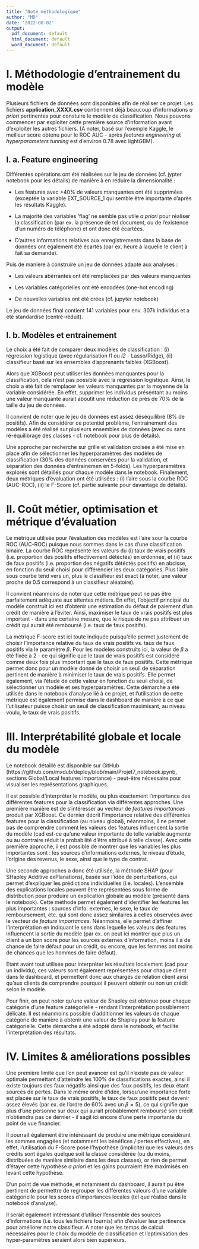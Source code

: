 ```yaml
---
title: "Note méthodologique"
author: "MD"
date: '2022-08-02'
output:
  pdf_document: default
  html_document: default
  word_document: default
---
```


# I. Méthodologie d'entrainement du modèle

Plusieurs fichiers de données sont disponibles afin de réaliser ce projet. Les fichiers **application_XXXX.csv** contiennent déjà beaucoup d'informations *a priori* pertinentes pour constuire le modèle de classification. Nous pouvons commencer par exploiter cette première source d'information avant d'exploiter les autres fichiers. (A noter, basé sur l'exemple Kaggle, le meilleur score obtenu pour le ROC AUC - après *features engineering* et *hyperparameters tunning* est d'environ 0.78 avec lightGBM).

## I. a. Feature engineering

Différentes opérations ont été réalisées sur le jeu de données (cf. jypter notebook pour les détails) de manière à en réduire la dimensionalité :

-   Les features avec \>40% de valeurs manquantes ont été supprimées (exceptée la variable EXT_SOURCE_1 qui semble être importante d'après les résultats Kaggle).

-   La majorité des variables 'flag' ne semble pas utile *a priori* pour réaliser la classification (par ex. la présence de tel document, ou de l'existence d'un numéro de téléphone) et ont donc été écartées.

-   D'autres informations relatives aux enregistrements dans la base de données ont également été écartés (par ex. heure à laquelle le client à fait sa demande).

Puis de manière à construire un jeu de données adapté aux analyses :

-   Les valeurs abérrantes ont été remplacées par des valeurs manquantes

-   Les variables catégorielles ont été encodées (one-hot encoding)

-   De nouvelles variables ont été crées (cf. jupyter notebook)

Le jeu de données final contient 141 variables pour env. 307k individus et a été standardisé (centré-réduit).

## I. b. Modèles et entrainement

Le choix a été fait de comparer deux modèles de classification : (i) régression logistique (avec régularisation *l1* ou *l2* - Lasso/Ridge), (ii) classifieur basé sur les ensembles d'apprenants faibles (XGBoost).

Alors que XGBoost peut utiliser les données manquantes pour la classification, cela n'est pas possible avec la régression logistique. Ainsi, le choix a été fait de remplacer les valeurs manquantes par la moyenne de la variable considérée. En effet, supprimer les individus présentant au moins une valeur manquante aurait aboutit une réduction de près de 70% de la taille du jeu de données.

Il convient de noter que le jeu de données est assez déséquilibré (8% de positifs). Afin de considérer ce potentiel problème, l'entrainement des modèles a été réalisé sur plusieurs ensembles de données (avec ou sans ré-équilibrage des classes - cf. notebook pour plus de détails).

Une approche par recherche sur grille et validation croisée a été mise en place afin de sélectionner les hyperparamètres des modèles de classification (30% des données conservées pour la validation, et séparation des données d'entrainemen en 5-folds). Les hyperparamètres explorés sont détaillés pour chaque modèle dans le notebook. Finalement, deux métriques d'évaluation ont été utilisées : (i) l'aire sous la courbe ROC (AUC-ROC), (ii) le F-Score (cf. partie suivante pour davantage de détails).

# II. Coût métier, optimisation et métrique d'évaluation

Le métrique utilisée pour l'évaluation des modèles est l'aire sour la courbe ROC (AUC-ROC) puisque nous sommes dans le cas d'une classification binaire. La courbe ROC représente les valeurs du (i) taux de vrais positifs (i.e. proportion des positifs effectivement détéctés) en ordonnée, et (ii) taux de faux positifs (i.e. proportion des négatifs détéctés positifs) en abcisse, en fonction du seuil choisi pour différencier les deux catégories. Plus l'aire sous courbe tend vers un, plus le classifieur est exact (à noter, une valeur proche de 0.5 correspond à un classifieur aléatoire). 

Il convient néanmoins de noter que cette métrique peut ne pas être parfaitement adéquate aux attentes métiers. En effet, l'objectif principal du modèle construit ici est d'obtenir une estimation du défaut de paiement d'un crédit de manière à l'éviter. Ainsi, maximiser le taux de vrais positifs est plus important - dans une certaine mesure, que le risque de ne pas attribuer un crédit qui aurait été remboursé (i.e. taux de faux positifs).

La métrique F-score est ici toute indiquée puisqu'elle permet justement de choisir l'importance relative du taux de vrais positifs vs. taux de faux positifs via le paramètre $\beta$. Pour les modèles construits ici, la valeur de $\beta$ a été fixée à 2 - ce qui signifie que le taux de vrais positifs est considéré comme deux fois plus important que le taux de faux positifs. Cette métrique permet donc pour un modèle donné de choisir un seuil de séparation pertinent de manière à minimiser le taux de vrais positifs. Elle permet également, via l'étude de cette valeur en fonction du seuil choisi, de sélectionner un modèle et ses hyperparamètres. Cette démarche a été utilisée dans le notebook d'analyse lié à ce projet, et l'utilisation de cette métrique est également permise dans le dashboard de manière à ce que l'utilisateur puisse choisir un seuil de classification maximisant, au niveau voulu, le taux de vrais positifs. 

# III. Interprétabilité globale et locale du modèle

Le notebook détaillé est disponible sur GitHub (https://github.com/mxdub/deploy/blob/main/Projet7_notebook.ipynb, sections Global/Local features importance) - peut-être nécessaire pour visualiser les représentations graphiques.

Il est possible d'interpréter le modèle, ou plus exactement l'importance des différentes features pour la classification via différentes approches. Une première manière est de s'intéresser au vecteur de _features importances_  produit par XGBoost. Ce dernier décrit l'importance relative des différentes features pour la classification (au niveau global), néanmoins, il ne permet pas de comprendre comment les valeurs des features influencent la sortie du modèle (cad est-ce qu'une valeur importante de telle variable augmente ou au contraire réduit la probabilité d'être attribué à telle classe). Avec cette première approche, il est possible de montrer que les variables les plus importantes sont : les sources d'informations externes, le niveau d'étude, l'origine des revenus, le sexe, ainsi que le type de contrat. 

Une seconde approches a donc été utilisée, la méthode SHAP (pour SHapley Additive exPlanations), basée sur l'idée de perturbations, qui permet d'expliquer les prédictions individuelles (i.e. locales). L'ensemble des explications locales peuvent être représentées sous forme de distribution pour produire un explication globale au modèle (présenté dans le notebook). Cette méthode permet également d'identifier les features les plus importantes : sources d'info. externes, le sexe, le taux de remboursement, etc. qui sont donc assez similaires à celles observées avec le vecteur de _feature importances_. Néanmoins, elle permet d'affiner l'interprétation en indiquant le sens dans lequelle les valeurs des features influencent la sortie du modèle (par ex. on peut ici montrer que plus un client a un bon score pour les sources externes d'information, moins il a de chance de faire défaut pour un crédit, ou encore, que les femmes ont moins de chances que les hommes de faire défaut). 

Etant avant tout utilisée pour interpréter les résultats localement (cad pour un individu), ces valeurs sont également représentées pour chaque client dans le dashboard, et permettent donc aux chargés de relation client ainsi qu'aux clients de comprendre pourquoi il peuvent obtenir ou non un crédit selon le modèle. 

Pour finir, on peut noter qu'une valeur de Shapley est obtenue pour chaque catégorie d'une feature catégorielle - rendant l'interprétation possiblement délicate. Il est néanmoins possible d'additionner les valeurs de chaque catégorie de manière à obtenir une valeur de Shapley pour la feature catégorielle. Cette démarche a été adopté dans le notebook, et facilite l'interprétation des résultats. 

# IV. Limites & améliorations possibles

Une première limite que l'on peut avancer est qu'il n'existe pas de valeur optimale permettant d'atteindre les 100% de classifications exactes, ainsi il existe toujours des faux négatifs ainsi que des faux positifs, les deux étant sources de pertes. Dans le même ordre d'idée, lorsqu'une importance forte est placée sur le taux de vrais positifs, le taux de faux positifs peut devenir assez élevés (par ex. de l'ordre de 60% avec un $\beta = 5$), ce qui signifie que plus d'une personne sur deux qui aurait probablement remboursé son crédit n'obtiendra pas ce dernier - il sagit ici encore d'une perte importante du point de vue financier. 

Il pourrait également être intéressant de produire une métrique considérant les sommes engagées (et notamment les bénéfices / pertes effectives), en effet, l'utilisation du F-Score pose l'hypothèse (implicite) que les valeurs des crédits sont égales quelque soit la classe considérée (ou du moins, distribuées de manière similaire dans les deux classes), or rien de permet d'étayer cette hypothèse *a priori* et les gains pourraient être maximisés en levant cette hypothèse.

D'un point de vue méthode, et notamment du dashboard, il aurait pu être pertinent de permettre de regrouper les différentes valeurs d'une variable catégorielle pour les scores d'importances locales (tel que réalisé dans le notebook d'analyse). 

Il serait également intéressant d'utiliser l'ensemble des sources d'informations (i.e. tous les fichiers fournis) afin d'évaluer leur pertinence pour améliorer notre classifieur. A noter que les temps de calcul nécessaires pour le choix du modèle de classification et l'optimisation des hyper-paramètres seraient alors bien supérieurs. 
